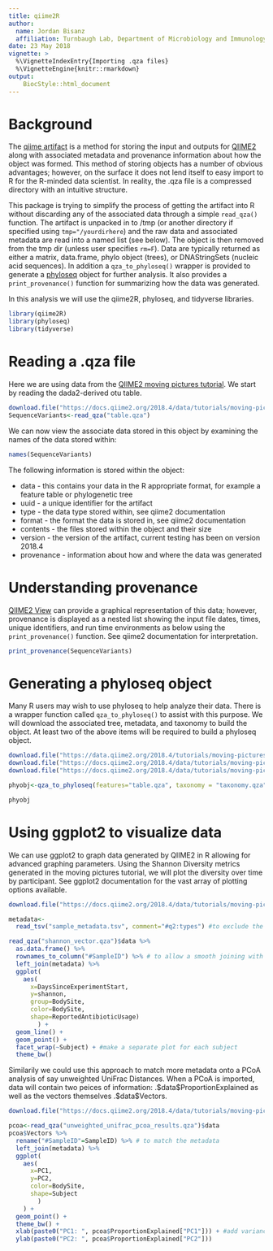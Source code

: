 ```yaml
---
title: qiime2R
author: 
  name: Jordan Bisanz
  affiliation: Turnbaugh Lab, Department of Microbiology and Immunology, University of California San Francisco, San Francisco CA, USA, 94143
date: 23 May 2018
vignette: >
  %\VignetteIndexEntry{Importing .qza files}
  %\VignetteEngine{knitr::rmarkdown}
output: 
    BiocStyle::html_document
---
```


# Background
The [qiime artifact](https://docs.qiime2.org/2018.4/concepts/#data-files-qiime-2-artifacts) is a method for storing the input and outputs for [QIIME2](https://qiime2.org/) along with associated metadata and provenance information about how the object was formed. This method of storing objects has a number of obvious advantages; however, on the surface it does not lend itself to easy import to R for the R-minded data scientist. In reality, the .qza file is a compressed directory with an intuitive structure. 

This package is trying to simplify the process of getting the artifact into R without discarding any of the associated data through a simple `read_qza()` function. The artifact is unpacked in to /tmp (or another directory if specified using `tmp="/yourdirhere`) and the raw data and associated metadata are read into a named list (see below). The object is then removed from the tmp dir (unless user specifies `rm=F`). Data are typically returned as either a matrix, data.frame, phylo object (trees), or DNAStringSets (nucleic acid sequences). In addition a `qza_to_phyloseq()` wrapper is provided to generate a [phyloseq](https://www.bioconductor.org/packages/release/bioc/html/phyloseq.html) object for further analysis. It also provides a `print_provenance()` function for summarizing how the data was generated.

In this analysis we will use the qiime2R, phyloseq, and tidyverse libraries.

```r
library(qiime2R)
library(phyloseq)
library(tidyverse)
```

# Reading a .qza file

Here we are using data from the [QIIME2 moving pictures tutorial](https://docs.qiime2.org/2018.4/tutorials/moving-pictures/). We start by reading the dada2-derived otu table.

```r
download.file("https://docs.qiime2.org/2018.4/data/tutorials/moving-pictures/table.qza", "table.qza")
SequenceVariants<-read_qza("table.qza")
```

We can now view the associate data stored in this object by examining the names of the data stored within:

```r
names(SequenceVariants)
```

The following information is stored within the object:

* data - this contains your data in the R appropriate format, for example a feature table or phylogenetic tree
* uuid - a unique identifier for the artifact
* type - the data type stored within, see qiime2 documentation
* format - the format the data is stored in, see qiime2 documentation
* contents - the files stored within the object and their size
* version - the version of the artifact, current testing has been on version 2018.4
* provenance - information about how and where the data was generated

# Understanding provenance

[QIIME2 View](https://view.qiime2.org/) can provide a graphical representation of this data; however, provenance is displayed as a nested list showing the input file dates, times, unique identifiers, and run time environments as below using the `print_provenance()` function. See qiime2 documentation for interpretation.

```r
print_provenance(SequenceVariants)
```

# Generating a phyloseq object

Many R users may wish to use phyloseq to help analyze their data. There is a wrapper function called `qza_to_phyloseq()` to assist with this purpose. We will download the associated tree, metadata, and taxonomy to build the object. At least two of the above items will be required to build a phyloseq object.

```r
download.file("https://data.qiime2.org/2018.4/tutorials/moving-pictures/sample_metadata.tsv", "sample_metadata.tsv")
download.file("https://docs.qiime2.org/2018.4/data/tutorials/moving-pictures/taxonomy.qza", "taxonomy.qza")
download.file("https://docs.qiime2.org/2018.4/data/tutorials/moving-pictures/rooted-tree.qza", "rooted-tree.qza")

phyobj<-qza_to_phyloseq(features="table.qza", taxonomy = "taxonomy.qza", tree = "rooted-tree.qza", metadata="sample_metadata.tsv")

phyobj
```

# Using ggplot2 to visualize data

We can use ggplot2 to graph data generated by QIIME2 in R allowing for advanced graphing parameters. Using the Shannon Diversity metrics generated in the moving pictures tutorial, we will plot the diversity over time by participant. See ggplot2 documentation for the vast array of plotting options available.

```r
download.file("https://docs.qiime2.org/2018.4/data/tutorials/moving-pictures/core-metrics-results/shannon_vector.qza", "shannon_vector.qza")

metadata<-
  read_tsv("sample_metadata.tsv", comment="#q2:types") #to exclude the column denoting the variable class

read_qza("shannon_vector.qza")$data %>%
  as.data.frame() %>%
  rownames_to_column("#SampleID") %>% # to allow a smooth joining with the metadata
  left_join(metadata) %>%
  ggplot(
    aes(
      x=DaysSinceExperimentStart, 
      y=shannon, 
      group=BodySite, 
      color=BodySite, 
      shape=ReportedAntibioticUsage)
        ) +
  geom_line() +
  geom_point() +
  facet_wrap(~Subject) + #make a separate plot for each subject
  theme_bw()
```

Similarily we could use this approach to match more metadata onto a PCoA analysis of say unweighted UniFrac Distances. When a PCoA is imported, data will contain two peices of information: .\$data\$ProportionExplained as well as the vectors themselves .\$data\$Vectors.

```r
download.file("https://docs.qiime2.org/2018.4/data/tutorials/moving-pictures/core-metrics-results/unweighted_unifrac_pcoa_results.qza", "unweighted_unifrac_pcoa_results.qza")

pcoa<-read_qza("unweighted_unifrac_pcoa_results.qza")$data
pcoa$Vectors %>%
  rename("#SampleID"=SampleID) %>% # to match the metadata
  left_join(metadata) %>%
  ggplot(
    aes(
      x=PC1, 
      y=PC2, 
      color=BodySite,
      shape=Subject
        )
    ) +
  geom_point() +
  theme_bw() +
  xlab(paste0("PC1: ", pcoa$ProportionExplained["PC1"])) + #add variance explained to axis
  ylab(paste0("PC2: ", pcoa$ProportionExplained["PC2"]))

```

